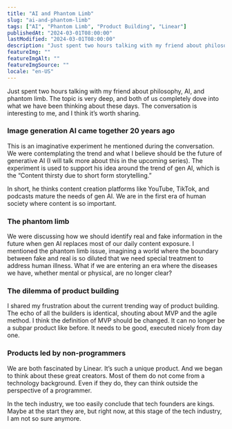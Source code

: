```yaml
---
title: "AI and Phantom Limb"
slug: "ai-and-phantom-limb"
tags: ["AI", "Phantom Limb", "Product Building", "Linear"]
publishedAt: "2024-03-01T08:00:00"
lastModified: "2024-03-01T08:00:00"
description: "Just spent two hours talking with my friend about philosophy, AI, and phantom limb. The topic is very deep, and both of us completely dove into what we have been thinking about these days. The conversation is interesting to me, and I think it’s worth sharing."
featureImg: ""
featureImgAlt: ""
featureImgSource: ""
locale: "en-US"
---
```


Just spent two hours talking with my friend about philosophy, AI, and phantom limb. The topic is very deep, and both of us completely dove into what we have been thinking about these days. The conversation is interesting to me, and I think it’s worth sharing.

### Image generation AI came together 20 years ago

This is an imaginative experiment he mentioned during the conversation. We were contemplating the trend and what I believe should be the future of generative AI (I will talk more about this in the upcoming series). The experiment is used to support his idea around the trend of gen AI, which is the “Content thirsty due to short form storytelling.”

In short, he thinks content creation platforms like YouTube, TikTok, and podcasts mature the needs of gen AI. We are in the first era of human society where content is so important.

### The phantom limb

We were discussing how we should identify real and fake information in the future when gen AI replaces most of our daily content exposure. I mentioned the phantom limb issue, imagining a world where the boundary between fake and real is so diluted that we need special treatment to address human illness. What if we are entering an era where the diseases we have, whether mental or physical, are no longer clear?

### The dilemma of product building

I shared my frustration about the current trending way of product building. The echo of all the builders is identical, shouting about MVP and the agile method. I think the definition of MVP should be changed. It can no longer be a subpar product like before. It needs to be good, executed nicely from day one.

### Products led by non-programmers

We are both fascinated by Linear. It’s such a unique product. And we began to think about these great creators. Most of them do not come from a technology background. Even if they do, they can think outside the perspective of a programmer.

In the tech industry, we too easily conclude that tech founders are kings. Maybe at the start they are, but right now, at this stage of the tech industry, I am not so sure anymore.